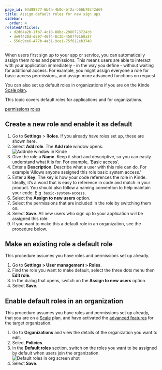 ```yaml
---
page_id: 64d88777-6b4a-4b0d-bf2a-b66b70342d69
title: Assign default roles for new sign ups
sidebar:
  order: 4
relatedArticles:
  - d2d64a2b-1fb7-4c18-88bc-2986723724cb
  - de9f420d-d897-46f4-8c3b-4507f0169a27
  - 556c9ce6-477b-4a31-9ce1-75f612eb3740
---
```


When users first sign up to your app or service, you can automatically assign them roles and permissions. This means users are able to interact with your application immediately - in the way you define - without waiting for additional access. For example, you might assign everyone a role for basic access permissions, and assign more advanced functions on request.

You can also set up default roles in organizations if you are on the Kinde [Scale plan](https://kinde.com/pricing/). 

This topic covers default roles for applications and for organizations.

[permissions](/manage-users/roles-and-permissions/user-permissions/) 
[roles](/manage-users/roles-and-permissions/user-roles/) 

## Create a new role and enable it as default

1. Go to **Settings** > **Roles**. If you already have roles set up, these are shown here.
2. Select **Add role**. The **Add role** window opens.
  ![Addrole window in Kinde](https://imagedelivery.net/skPPZTHzSlcslvHjesZQcQ/7030c2ab-6b59-4e99-b5d1-5f4d0c204700/public)
3. Give the role a **Name**. Keep it short and descriptive, so you can easily understand what it is for. For example, ‘Basic access’.
4. Enter a **Description**. Describe what a user with this role can do. For example ‘Allows anyone assigned this role basic system access.’
5. Enter a **Key**. The key is how your code references the role in Kinde. Ideally, it’s a word that is easy to reference in code and match in your product. You should also follow a naming convention to help maintain your code. E.g. `basic-system-access`.
6. Select the **Assign to new users** option.
7. Select the permissions that are included in the role by switching them on.
8. Select **Save**. All new users who sign up to your application will be assigned this role.
9. If you want to make this a default role in an organization, see the procedure below.

## Make an existing role a default role

This procedure assumes you have roles and permissions set up already.

1. Go to **Settings > User management > Roles**.
2. Find the role you want to make default, select the three dots menu then **Edit role**.
3. In the dialog that opens, switch on the **Assign to new users** option. 
4. Select **Save**.

## Enable default roles in an organization

This procedure assumes you have roles and permissions set up already, that you are on a [Scale](https://kinde.com/pricing/) plan, and have activated the [advanced features](/authenticate/custom-configurations/advanced-organization/) for the target organization.

1. Go to **Organizations** and view the details of the organization you want to edit.
2. Select **Policies**. 
3. In the **Default roles** section, switch on the roles you want to be assigned by default when users join the organization.
![Default roles in org screen shot](https://imagedelivery.net/skPPZTHzSlcslvHjesZQcQ/6fc3e960-8bfe-427e-1e34-051b515aa600/public)
4. Select **Save**.
